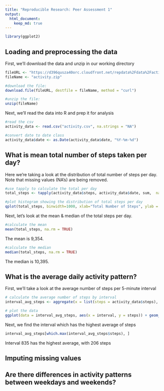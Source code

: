 ```yaml
---
title: "Reproducible Research: Peer Assessment 1"
output: 
  html_document:
    keep_md: true
---
```


```r
library(ggplot2)
```

## Loading and preprocessing the data

First, we'll download the data and unzip in our working directory

```r
fileURL <- "https://d396qusza40orc.cloudfront.net/repdata%2Fdata%2Factivity.zip"
fileName <- "activity.zip"

#download the file:
download.file(fileURL, destfile = fileName, method = "curl")

#unzip the file:
unzip(fileName)
```

Next, we'll read the data into R and prep it for analysis
```r
#read the csv
activity_data <- read.csv("activity.csv", na.strings = "NA")

#convert date to date class
activity_data$date <- as.Date(activity_data$date, "%Y-%m-%d")

```


## What is mean total number of steps taken per day?
Here we're taking a look at the distribution of total number of steps per day. Note that missing values (NA's) are being removed.

```r
#use tapply to calculate the total per day
total_steps <- tapply(activity_data$steps, activity_data$date, sum,  na.rm = TRUE)

#plot histogram showing the distribution of total steps per day
qplot(total_steps, binwidth=1000, xlab="Total Number of Steps", ylab = "Frequency", main = "Distribution of Total Steps Per Day")
```

Next, let's look at the mean & median of the total steps per day.

```r
#calculate the mean
mean(total_steps, na.rm = TRUE)
```
The mean is 9,354.

```r
#calculate the median
median(total_steps, na.rm = TRUE)
```
The median is 10,395.


## What is the average daily activity pattern?

First, we'll take a look at the average number of steps per 5-minute interval

```r
# calculate the average number of steps by interval
interval_avg_steps <- aggregate(x = list(steps = activity_data$steps), by = list(interval =  activity_data$interval), FUN = mean, na.rm = TRUE)

# plot the data
ggplot(data = interval_avg_steps, aes(x = interval, y = steps)) + geom_line() + xlab("5-minute interval") + ylab("Average Number of Steps")
```

Next, we find the interval which has the highest average of steps
```r
interval_avg_steps[which.max(interval_avg_steps$steps), ]
```
Interval 835 has the highest average, with 206 steps


## Imputing missing values



## Are there differences in activity patterns between weekdays and weekends?